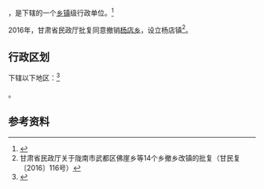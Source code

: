 {{中国乡级行政区|62/12/28/200/000}}

'''{{PAGENAMEBASE}}'''，是{{PRC admin/fullname|62/12/28/200/000|3}}下辖的一个[[乡镇|乡镇]]级行政单位。<ref>{{PRC admin/ref sgc|{{PRC admin/parent|62/12/28/200/000}}}}</ref>

2016年，甘肃省民政厅批复同意撤销[[杨店乡_(两当县)|杨店乡]]，设立杨店镇<ref>甘肃省民政厅关于陇南市武都区佛崖乡等14个乡撤乡改镇的批复（甘民复〔2016〕116号）</ref>。

== 行政区划 ==

{{PAGENAMEBASE}}下辖以下地区：<ref>{{PRC admin/ref sgc|62/12/28/200/000}}</ref>

{{PRC admin/children|62/12/28/200/000}}。

== 参考资料 ==

{{reflist}}

{{行政区划小作品}}
{{PRC admin/navcat|62/12/28/200/000}}